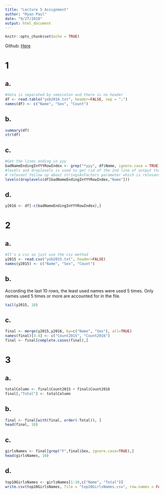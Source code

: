 ```yaml
---
title: "Lecture 5 Assignment"
author: "Ryan Paul"
date: "9/27/2018"
output: html_document
---
```


```r
knitr::opts_chunk$set(echo = TRUE)
```

Github: [Here](https://github.com/ryanquincypaul/MSDS6306/blob/master/unit_5/rpaul_livesession4assignment.Rmd)

# 1

## a.

```r
#data is separated by semicolon and there is no header
df <- read.table("yob2016.txt", header=FALSE, sep = ";")
names(df) <- c("Name", "Sex", "Count")
```

## b.

```r
summary(df)
str(df)
```

## c.

```r
#Get the lines ending in yyy
badNameEndingInYYYRowIndex <- grep("*yyy", df$Name, ignore.case = TRUE)
#levels and droplevels is used to get rid of the 2nd line of output that I guess is due to read.table reading in strings not as string but factors. https://stackoverflow.com/a/4284931
# relevant follow up about stringsAsFactors parameter which is relevant to our current unit in Stats https://simplystatistics.org/2015/07/24/stringsasfactors-an-unauthorized-biography/
levels(droplevels(df[badNameEndingInYYYRowIndex,"Name"]))
```

## d.

```r
y2016 <- df[-c(badNameEndingInYYYRowIndex),]
```

# 2

## a.

```r
#It's a csv so just use the csv method
y2015 <- read.csv("yob2015.txt", header=FALSE)
names(y2015) <- c("Name", "Sex", "Count")
```

## b.

According the last 10 rows, the least used names were used 5 times. Only names used 5 times or more are accounted for in the file.
```r
tail(y2015, 10)
```

## c.

```r
final <- merge(y2015,y2016, by=c("Name", "Sex"), all=TRUE)
names(final)[3:4] <- c("Count2015", "Count2016")
final <- final[complete.cases(final),]
```

# 3

## a.

```r
totalColumn <- final$Count2015 + final$Count2016
final[,"Total"] <- totalColumn
```

## b.

```r
final <- final[with(final, order(-Total)), ]
head(final, 10)
```

## c.

```r
girlsNames <- final[grep("F",final$Sex, ignore.case=TRUE),]
head(girlsNames, 10)
```

## d.

```r
top10GirlsNames <- girlsNames[1:10,c("Name", "Total")]
write.csv(top10GirlsNames, file = "top10GirlsNames.csv", row.names = FALSE)
```
